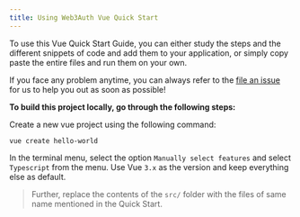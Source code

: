 ```yaml
---
title: Using Web3Auth Vue Quick Start
---
```


To use this Vue Quick Start Guide, you can either study the steps and the different snippets of code and add them to your application, or simply copy
paste the entire files and run them on your own.

If you face any problem anytime, you can always refer to the [file an issue](https://github.com/Web3Auth/Web3Auth/issues/new/choose) for us to help
you out as soon as possible!

**To build this project locally, go through the following steps:**

Create a new vue project using the following command:

```shell
vue create hello-world
```

In the terminal menu, select the option `Manually select features` and select `Typescript` from the menu. Use Vue `3.x` as the version and keep
everything else as default.

> Further, replace the contents of the `src/` folder with the files of same name mentioned in the Quick Start.
